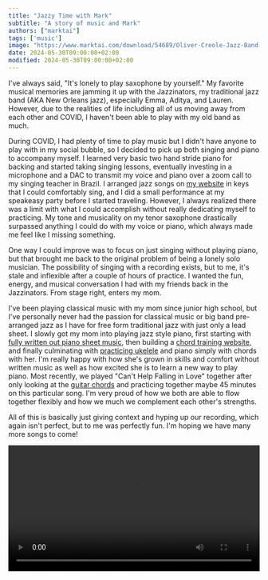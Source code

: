 ```yaml
---
title: "Jazzy Time with Mark"
subtitle: "A story of music and Mark"
authors: ["marktai"]
tags: ['music']
image: "https://www.marktai.com/download/54689/Oliver-Creole-Jazz-Band-Chicago-1923.jpg"
date: 2024-05-30T09:00:00+02:00
modified: 2024-05-30T09:00:00+02:00
---
```

I've always said, "It's lonely to play saxophone by yourself." My favorite musical memories are jamming it up with the Jazzinators, my traditional jazz band (AKA New Orleans jazz), especially Emma, Aditya, and Lauren. However, due to the realities of life including all of us moving away from each other and COVID, I haven't been able to play with my old band as much.

During COVID, I had plenty of time to play music but I didn't have anyone to play with in my social bubble, so I decided to pick up both singing and piano to accompany myself. I learned very basic two hand stride piano for backing and started taking singing lessons, eventually investing in a microphone and a DAC to transmit my voice and piano over a zoom call to my singing teacher in Brazil. I arranged jazz songs on <a href='https://www.marktai.com/download/me/music/'>my website</a> in keys that I could comfortably sing, and I did a small performance at my speakeasy party before I started traveling. However, I always realized there was a limit with what I could accomplish without really dedicating myself to practicing. My tone and musicality on my tenor saxophone drastically surpassed anything I could do with my voice or piano, which always made me feel like I missing something. 

One way I could improve was to focus on just singing without playing piano, but that brought me back to the original problem of being a lonely solo musician. The possibility of singing with a recording exists, but to me, it's stale and inflexible after a couple of hours of practice. I wanted the fun, energy, and musical conversation I had with my friends back in the Jazzinators. From stage right, enters my mom. 

I've been playing classical music with my mom since junior high school, but I've personally never had the passion for classical music or big band pre-arranged jazz as I have for free form traditional jazz with just only a lead sheet. I slowly got my mom into playing jazz style piano, first starting with <a href="https://www.marktai.com/download/me/music/It's_Only_a_Paper_Moon_piano_learnind.pdf">fully written out piano sheet music</a>, then building a <a href='https://chords.marktai.com'>chord training website</a>, and finally culminating with <a href='https://www.marktai.com/#/posts#New%20Ukelele!'>practicing ukelele</a> and piano simply with chords with her. I'm really happy with how she's grown in skills and comfort without written music as well as how excited she is to learn a new way to play piano. Most recently, we played "Can't Help Falling in Love" together after only looking at the <a href='https://tabs.ultimate-guitar.com/tab/elvis-presley/cant-help-falling-in-love-chords-1086983'>guitar chords</a> and practicing together maybe 45 minutes on this particular song. I'm very proud of how we both are able to flow together flexibly and how we much we complement each other's strengths. 

All of this is basically just giving context and hyping up our recording, which again isn't perfect, but to me was perfectly fun. I'm hoping we have many more songs to come!

<video controls autoplay name='media' width='100%'><source src='https://www.marktai.com/download/me/cant_help_falling_in_love.mp4' type='video/mp4'/>Your browser does not support this video</video>